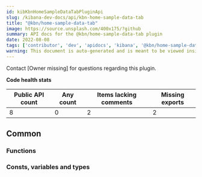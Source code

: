 ```yaml
---
id: kibKbnHomeSampleDataTabPluginApi
slug: /kibana-dev-docs/api/kbn-home-sample-data-tab
title: "@kbn/home-sample-data-tab"
image: https://source.unsplash.com/400x175/?github
summary: API docs for the @kbn/home-sample-data-tab plugin
date: 2022-08-08
tags: ['contributor', 'dev', 'apidocs', 'kibana', '@kbn/home-sample-data-tab']
warning: This document is auto-generated and is meant to be viewed inside our experimental, new docs system. Reach out in #docs-engineering for more info.
---
```




Contact [Owner missing] for questions regarding this plugin.

**Code health stats**

| Public API count  | Any count | Items lacking comments | Missing exports |
|-------------------|-----------|------------------------|-----------------|
| 8 | 0 | 2 | 2 |

## Common

### Functions
<DocDefinitionList data={kbnHomeSampleDataTabObj.common.functions}/>

### Consts, variables and types
<DocDefinitionList data={kbnHomeSampleDataTabObj.common.misc}/>

